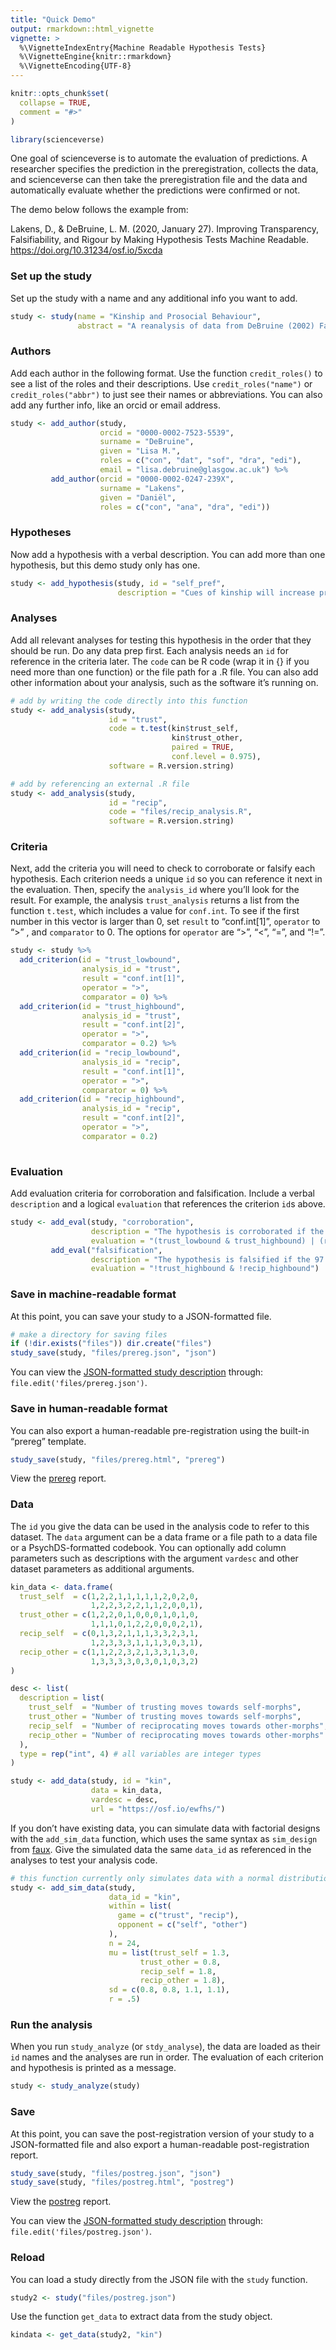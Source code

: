 ```yaml
---
title: "Quick Demo"
output: rmarkdown::html_vignette
vignette: >
  %\VignetteIndexEntry{Machine Readable Hypothesis Tests}
  %\VignetteEngine{knitr::rmarkdown}
  %\VignetteEncoding{UTF-8}
---
```


```r
knitr::opts_chunk$set(
  collapse = TRUE,
  comment = "#>"
)
```

```r
library(scienceverse)
```

One goal of scienceverse is to automate the evaluation of predictions. A researcher specifies the prediction in the preregistration, collects the data, and scienceverse can then take the preregistration file and the data and automatically evaluate whether the predictions were confirmed or not.

The demo below follows the example from: 

Lakens, D., & DeBruine, L. M. (2020, January 27). Improving Transparency, Falsifiability, and Rigour by Making Hypothesis Tests Machine Readable. <https://doi.org/10.31234/osf.io/5xcda>

### Set up the study

Set up the study with a name and any additional info you want to add.

```r
study <- study(name = "Kinship and Prosocial Behaviour",
               abstract = "A reanalysis of data from DeBruine (2002) Facial Resemblance Enhances Trust, PRSLB.")
```

### Authors

Add each author in the following format. Use the function `credit_roles()` to see a list of the roles and their descriptions. Use `credit_roles("name")` or `credit_roles("abbr")` to just see their names or abbreviations. You can also add any further info, like an orcid or email address.

```r
study <- add_author(study, 
                    orcid = "0000-0002-7523-5539",
                    surname = "DeBruine",
                    given = "Lisa M.",
                    roles = c("con", "dat", "sof", "dra", "edi"),
                    email = "lisa.debruine@glasgow.ac.uk") %>%
         add_author(orcid = "0000-0002-0247-239X",
                    surname = "Lakens",
                    given = "Daniël",
                    roles = c("con", "ana", "dra", "edi"))
```

### Hypotheses

Now add a hypothesis with a verbal description. You can add more than one hypothesis, but this demo study only has one.

```r
study <- add_hypothesis(study, id = "self_pref",
                        description = "Cues of kinship will increase prosocial behaviour. Cues of kinship will be manipulated by morphed facial self-resemblance. Prosocial behaviour will be measured by responses in the trust game. The prediction is that the number of trusting AND/OR reciprocating moves will be greater to self morphs than to other morphs.")
```

### Analyses

Add all relevant analyses for testing this hypothesis in the order that they should be run. Do any data prep first. Each analysis needs an `id` for reference in the criteria later. The `code` can be R code (wrap it in {} if you need more than one function) or the file path for a .R file. You can also add other information about your analysis, such as the software it's running on. 

```r
# add by writing the code directly into this function
study <- add_analysis(study,
                      id = "trust",
                      code = t.test(kin$trust_self, 
                                    kin$trust_other, 
                                    paired = TRUE, 
                                    conf.level = 0.975), 
                      software = R.version.string)

# add by referencing an external .R file
study <- add_analysis(study,
                      id = "recip",
                      code = "files/recip_analysis.R", 
                      software = R.version.string)
```

### Criteria

Next, add the criteria you will need to check to corroborate or falsify each hypothesis. Each criterion needs a unique `id` so you can reference it next in the evaluation. Then, specify the `analysis_id` where you'll look for the result. For example, the analysis `trust_analysis` returns a list from the function `t.test`, which includes a value for `conf.int`. To see if the first number in this vector is larger than 0, set `result` to "conf.int[1]", `operator` to ">" , and `comparator` to $0$. The options for `operator` are ">", "<", "=", and "!=".

```r
study <- study %>%
  add_criterion(id = "trust_lowbound",
                analysis_id = "trust",
                result = "conf.int[1]",
                operator = ">",
                comparator = 0) %>%
  add_criterion(id = "trust_highbound",
                analysis_id = "trust",
                result = "conf.int[2]",
                operator = ">",
                comparator = 0.2) %>%
  add_criterion(id = "recip_lowbound",
                analysis_id = "recip",
                result = "conf.int[1]",
                operator = ">",
                comparator = 0) %>%
  add_criterion(id = "recip_highbound",
                analysis_id = "recip",
                result = "conf.int[2]",
                operator = ">",
                comparator = 0.2)
  
```

### Evaluation

Add evaluation criteria for corroboration and falsification. Include a verbal `description` and a logical `evaluation` that references the criterion `id`s above.

```r
study <- add_eval(study, "corroboration",
                  description = "The hypothesis is corroborated if the 97.5% CI lower bound is greater than 0 and the 97.5% CI upper bound is greater than 0.2 (the SESOI) for either the trust or reciprocation moves.",
                  evaluation = "(trust_lowbound & trust_highbound) | (recip_lowbound & recip_highbound)") %>%
         add_eval("falsification",
                  description = "The hypothesis is falsified if the 97.5% CI upper bound is smaller than 0.2 (the SESOI) for both trust and reciprocation.",
                  evaluation = "!trust_highbound & !recip_highbound")
```

### Save in machine-readable format

At this point, you can save your study to a JSON-formatted file.

```r
# make a directory for saving files
if (!dir.exists("files")) dir.create("files")
study_save(study, "files/prereg.json", "json")
```

You can view the [JSON-formatted study description](files/prereg.json)  through: `file.edit('files/prereg.json')`.

### Save in human-readable format

You can also export a human-readable pre-registration using the built-in "prereg" template.

```r
study_save(study, "files/prereg.html", "prereg")
```

View the [prereg](files/prereg.html) report.

### Data

The `id` you give the data can be used in the analysis code to refer to this dataset. The `data` argument can be a data frame or a file path to a data file or a PsychDS-formatted codebook. You can optionally add column parameters such as descriptions with the argument `vardesc` and other dataset parameters as additional arguments.

```r

kin_data <- data.frame(
  trust_self  = c(1,2,2,1,1,1,1,1,2,0,2,0,
                  1,2,2,3,2,2,1,1,2,0,0,1),
  trust_other = c(1,2,2,0,1,0,0,0,1,0,1,0,
                  1,1,1,0,1,2,2,0,0,0,2,1),
  recip_self  = c(0,1,3,2,1,1,1,3,3,2,3,1,
                  1,2,3,3,3,1,1,1,3,0,3,1),
  recip_other = c(1,1,2,2,3,2,1,3,3,1,3,0,
                  1,3,3,3,3,0,3,0,1,0,3,2)
)

desc <- list(
  description = list(
    trust_self  = "Number of trusting moves towards self-morphs",
    trust_other = "Number of trusting moves towards self-morphs",
    recip_self  = "Number of reciprocating moves towards other-morphs",
    recip_other = "Number of reciprocating moves towards other-morphs"
  ),
  type = rep("int", 4) # all variables are integer types
)

study <- add_data(study, id = "kin", 
                  data = kin_data, 
                  vardesc = desc, 
                  url = "https://osf.io/ewfhs/")

```

If you don't have existing data, you can simulate data with factorial designs with the `add_sim_data` function, which uses the same syntax as `sim_design` from [faux](https://debruine.github.io/faux/). Give the simulated data the same `data_id` as referenced in the analyses to test your analysis code.

```r
# this function currently only simulates data with a normal distribution
study <- add_sim_data(study, 
                      data_id = "kin",
                      within = list(
                        game = c("trust", "recip"),
                        opponent = c("self", "other")
                      ),
                      n = 24,
                      mu = list(trust_self = 1.3, 
                             trust_other = 0.8,
                             recip_self = 1.8,
                             recip_other = 1.8),
                      sd = c(0.8, 0.8, 1.1, 1.1),
                      r = .5)
```


### Run the analysis

When you run `study_analyze` (or `stdy_analyse`), the data are loaded as their `id` names and the analyses are run in order. The evaluation of each criterion and hypothesis is printed as a message.

```r
study <- study_analyze(study)
```


### Save

At this point, you can save the post-registration version of your study to a JSON-formatted file and also export a human-readable post-registration report.

```r
study_save(study, "files/postreg.json", "json")
study_save(study, "files/postreg.html", "postreg")
```

View the [postreg](files/postreg.html) report.

You can view the [JSON-formatted study description](files/postreg.json) through: `file.edit('files/postreg.json')`.

### Reload

You can load a study directly from the JSON file with the `study` function.

```r
study2 <- study("files/postreg.json")
```

Use the function `get_data` to extract data from the study object.

```r
kindata <- get_data(study2, "kin")
```


